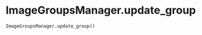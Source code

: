 # ImageGroupsManager.update_group { #napari_activelearning.ImageGroupsManager.update_group }

```python
ImageGroupsManager.update_group()
```

